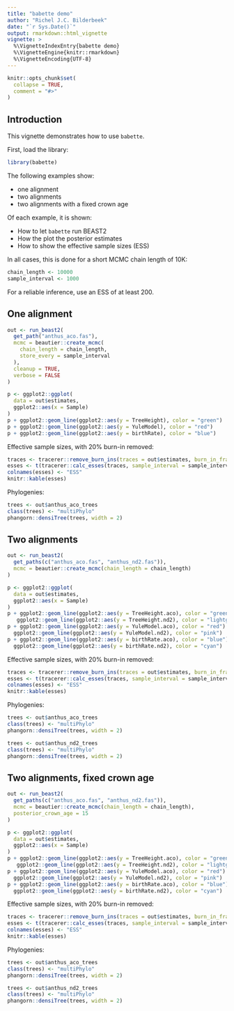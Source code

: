```yaml
---
title: "babette demo"
author: "Richel J.C. Bilderbeek"
date: "`r Sys.Date()`"
output: rmarkdown::html_vignette
vignette: >
  %\VignetteIndexEntry{babette demo}
  %\VignetteEngine{knitr::rmarkdown}
  %\VignetteEncoding{UTF-8}
---
```


```r
knitr::opts_chunk$set(
  collapse = TRUE,
  comment = "#>"
)
```

## Introduction

This vignette demonstrates how to use `babette`.

First, load the library:

```r
library(babette)
```

The following examples show:

 * one alignment
 * two alignments
 * two alignments with a fixed crown age

Of each example, it is shown:

 * How to let `babette` run BEAST2
 * How the plot the posterior estimates
 * How to show the effective sample sizes (ESS)
 
In all cases, this is done for a short MCMC chain length of 10K:

```r
chain_length <- 10000
sample_interval <- 1000
```

For a reliable inference, use an ESS of at least 200.

## One alignment

```r
out <- run_beast2(
  get_path("anthus_aco.fas"),
  mcmc = beautier::create_mcmc(
    chain_length = chain_length, 
    store_every = sample_interval
  ),
  cleanup = TRUE,
  verbose = FALSE
)
```

```r
p <- ggplot2::ggplot(
  data = out$estimates,
  ggplot2::aes(x = Sample)
) 
p + ggplot2::geom_line(ggplot2::aes(y = TreeHeight), color = "green")
p + ggplot2::geom_line(ggplot2::aes(y = YuleModel), color = "red")
p + ggplot2::geom_line(ggplot2::aes(y = birthRate), color = "blue")

```

Effective sample sizes, with 20% burn-in removed:

```r
traces <- tracerer::remove_burn_ins(traces = out$estimates, burn_in_fraction = 0.2)
esses <- t(tracerer::calc_esses(traces, sample_interval = sample_interval))
colnames(esses) <- "ESS"
knitr::kable(esses)
```

Phylogenies:

```r
trees <- out$anthus_aco_trees
class(trees) <- "multiPhylo"
phangorn::densiTree(trees, width = 2)
```

## Two alignments

```r
out <- run_beast2(
  get_paths(c("anthus_aco.fas", "anthus_nd2.fas")),
  mcmc = beautier::create_mcmc(chain_length = chain_length)
)
```

```r
p <- ggplot2::ggplot(
  data = out$estimates,
  ggplot2::aes(x = Sample)
) 
p + ggplot2::geom_line(ggplot2::aes(y = TreeHeight.aco), color = "green") +
   ggplot2::geom_line(ggplot2::aes(y = TreeHeight.nd2), color = "lightgreen")
p + ggplot2::geom_line(ggplot2::aes(y = YuleModel.aco), color = "red") +
  ggplot2::geom_line(ggplot2::aes(y = YuleModel.nd2), color = "pink")
p + ggplot2::geom_line(ggplot2::aes(y = birthRate.aco), color = "blue") + 
  ggplot2::geom_line(ggplot2::aes(y = birthRate.nd2), color = "cyan")

```

Effective sample sizes, with 20% burn-in removed:

```r
traces <- tracerer::remove_burn_ins(traces = out$estimates, burn_in_fraction = 0.2)
esses <- t(tracerer::calc_esses(traces, sample_interval = sample_interval))
colnames(esses) <- "ESS"
knitr::kable(esses)
```

Phylogenies:

```r
trees <- out$anthus_aco_trees
class(trees) <- "multiPhylo"
phangorn::densiTree(trees, width = 2)
```

```r
trees <- out$anthus_nd2_trees
class(trees) <- "multiPhylo"
phangorn::densiTree(trees, width = 2)
```

## Two alignments, fixed crown age

```r
out <- run_beast2(
  get_paths(c("anthus_aco.fas", "anthus_nd2.fas")),
  mcmc = beautier::create_mcmc(chain_length = chain_length),
  posterior_crown_age = 15
)
```

```r
p <- ggplot2::ggplot(
  data = out$estimates,
  ggplot2::aes(x = Sample)
) 
p + ggplot2::geom_line(ggplot2::aes(y = TreeHeight.aco), color = "green") +
   ggplot2::geom_line(ggplot2::aes(y = TreeHeight.nd2), color = "lightgreen")
p + ggplot2::geom_line(ggplot2::aes(y = YuleModel.aco), color = "red") +
  ggplot2::geom_line(ggplot2::aes(y = YuleModel.nd2), color = "pink")
p + ggplot2::geom_line(ggplot2::aes(y = birthRate.aco), color = "blue") + 
  ggplot2::geom_line(ggplot2::aes(y = birthRate.nd2), color = "cyan")

```

Effective sample sizes, with 20% burn-in removed:

```r
traces <- tracerer::remove_burn_ins(traces = out$estimates, burn_in_fraction = 0.2)
esses <- t(tracerer::calc_esses(traces, sample_interval = sample_interval))
colnames(esses) <- "ESS"
knitr::kable(esses)
```

Phylogenies:

```r
trees <- out$anthus_aco_trees
class(trees) <- "multiPhylo"
phangorn::densiTree(trees, width = 2)
```

```r
trees <- out$anthus_nd2_trees
class(trees) <- "multiPhylo"
phangorn::densiTree(trees, width = 2)
```
